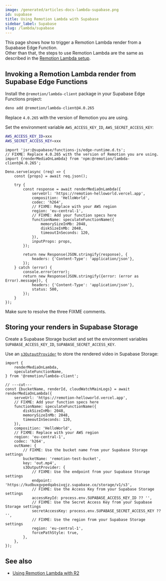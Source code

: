 ```yaml
---
image: /generated/articles-docs-lambda-supabase.png
id: supabase
title: Using Remotion Lambda with Supabase
sidebar_label: Supabase
slug: /lambda/supabase
---
```


This page shows how to trigger a Remotion Lambda render from a Supabase Edge Function.  
Other than that, the steps to use Remotion Lambda are the same as described in the [Remotion Lambda setup](/docs/lambda/setup).

## Invoking a Remotion Lambda render from Supabase Edge Functions<AvailableFrom v="4.0.265"/>

Install the `@remotion/lambda-client` package in your Supabase Edge Functions project:

```bash
deno add @remotion/lambda-client@4.0.265
```

Replace `4.0.265` with the version of Remotion you are using.

Set the environment variable `AWS_ACCESS_KEY_ID`, `AWS_SECRET_ACCESS_KEY`:

```bash title="supabase/functions/.env"
AWS_ACCESS_KEY_ID=xxx
AWS_SECRET_ACCESS_KEY=xxx
```

```tsx title="supabase/functions/trigger-render.ts"
import 'jsr:@supabase/functions-js/edge-runtime.d.ts';
// FIXME: Replace 4.0.265 with the version of Remotion you are using.
import {renderMediaOnLambda} from 'npm:@remotion/lambda-client@4.0.265';

Deno.serve(async (req) => {
	const {props} = await req.json();

	try {
		const response = await renderMediaOnLambda({
			serveUrl: 'https://remotion-helloworld.vercel.app',
			composition: 'HelloWorld',
			codec: 'h264',
			// FIXME: Replace with your AWS region
			region: 'eu-central-1',
			// FIXME: Add your function specs here
			functionName: speculateFunctionName({
				memorySizeInMb: 2048,
				diskSizeInMb: 2048,
				timeoutInSeconds: 120,
			}),
			inputProps: props,
		});

		return new Response(JSON.stringify(response), {
			headers: {'Content-Type': 'application/json'},
		});
	} catch (error) {
		console.error(error);
		return new Response(JSON.stringify({error: (error as Error).message}), {
			headers: {'Content-Type': 'application/json'},
			status: 500,
		});
	}
});
```

Make sure to resolve the three FIXME comments.

## Storing your renders in Supabase Storage<AvailableFrom v="4.0.259"/>

Create a Supabase Storage bucket and set the environment variables `SUPABASE_ACCESS_KEY_ID`, `SUPABASE_SECRET_ACCESS_KEY`.

Use an [`s3OutputProvider`](/docs/lambda/custom-destination#saving-to-another-cloud) to store the rendered video in Supabase Storage:

```tsx twoslash
import {
	renderMediaOnLambda,
	speculateFunctionName,
} from '@remotion/lambda-client';

// ---cut---
const {bucketName, renderId, cloudWatchMainLogs} = await renderMediaOnLambda({
	serveUrl: 'https://remotion-helloworld.vercel.app',
	// FIXME: Add your function specs here
	functionName: speculateFunctionName({
		diskSizeInMb: 2048,
		memorySizeInMb: 2048,
		timeoutInSeconds: 120,
	}),
	composition: 'HelloWorld',
	// FIXME: Replace with your AWS region
	region: 'eu-central-1',
	codec: 'h264',
	outName: {
		// FIXME: Use the bucket name from your Supabase Storage settings
		bucketName: 'remotion-test-bucket',
		key: 'out.mp4',
		s3OutputProvider: {
			// FIXME: Use the endpoint from your Supabase Storage settings
			endpoint: 'https://kudbuxgvpedqabsivqjz.supabase.co/storage/v1/s3',
			// FIXME: Use the Access Key from your Supabase Storage settings
			accessKeyId: process.env.SUPABASE_ACCESS_KEY_ID ?? '',
			// FIXME: Use the Secret Access Key from your Supabase Storage settings
			secretAccessKey: process.env.SUPABASE_SECRET_ACCESS_KEY ?? '',
			// FIXME: Use the region from your Supabase Storage settings
			region: 'eu-central-1',
			forcePathStyle: true,
		},
	},
});
```

## See also

- [Using Remotion Lambda with R2](/docs/lambda/r2)
